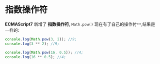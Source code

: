 # 指数操作符

**ECMAScript7** 新增了 **指数操作符**, `Math.pow()` 现在有了自己的操作付`**`,结果是一样的:

```javascript
console.log(Math.pow(3, 2)); //9;
console.log(3 ** 2); //9;
```

```javascript
console.log(Math.pow(16, 0.5)); //4;
console.log(16 ** 0.5); //4;
```
